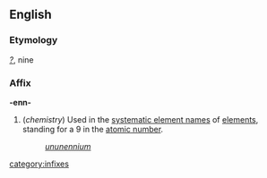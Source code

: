 ==English==
===Etymology===
{{Gr.}} ''[[?]]'', nine

===Affix===
'''-enn-'''

#(''chemistry'') Used in the [[systematic element name]]s of [[element]]s, standing for a 9 in the [[atomic number]].
#:''[[ununennium]]''
[[category:infixes]]